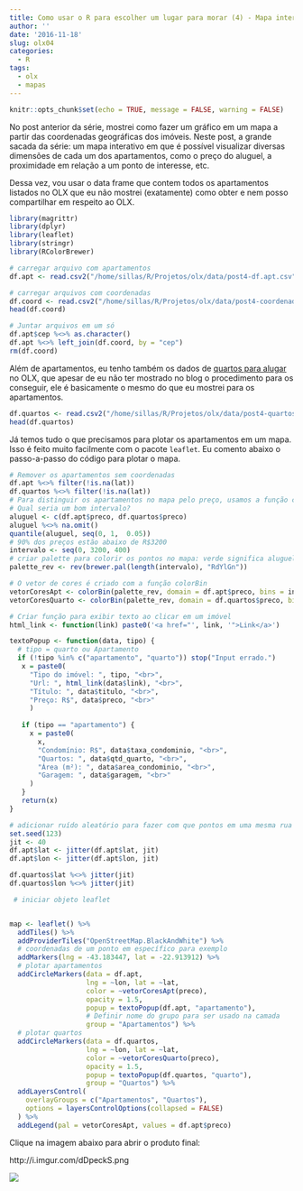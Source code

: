 ```yaml
---
title: Como usar o R para escolher um lugar para morar (4) - Mapa interativo
author: ''
date: '2016-11-18'
slug: olx04
categories:
  - R
tags:
  - olx
  - mapas
---
```



```r
knitr::opts_chunk$set(echo = TRUE, message = FALSE, warning = FALSE)
```

No post anterior da série, mostrei como fazer um gráfico em um mapa a partir das coordenadas geográficas dos imóveis. Neste post, a grande sacada da série: um mapa interativo em que é possível visualizar diversas dimensões de cada um dos apartamentos, como o preço do aluguel, a proximidade em relação a um ponto de interesse, etc.

Dessa vez, vou usar o data frame que contem todos os apartamentos listados no OLX que eu não mostrei (exatamente) como obter e nem posso compartilhar em respeito ao OLX.

```r
library(magrittr)
library(dplyr)
library(leaflet)
library(stringr)
library(RColorBrewer)
```


```r
# carregar arquivo com apartamentos
df.apt <- read.csv2("/home/sillas/R/Projetos/olx/data/post4-df.apt.csv", stringsAsFactors = FALSE)

# carregar arquivos com coordenadas
df.coord <- read.csv2("/home/sillas/R/Projetos/olx/data/post4-coordenadas.csv", stringsAsFactors = FALSE)
head(df.coord)

# Juntar arquivos em um só
df.apt$cep %<>% as.character()
df.apt %<>% left_join(df.coord, by = "cep")
rm(df.coord)
```

Além de apartamentos, eu tenho também os dados de [quartos para alugar](http://rj.olx.com.br/rio-de-janeiro-e-regiao/imoveis/aluguel/aluguel-de-quartos) no OLX, que apesar de eu não ter mostrado no blog o procedimento para os conseguir, ele é basicamente o mesmo do que eu mostrei para os apartamentos.

```r
df.quartos <- read.csv2("/home/sillas/R/Projetos/olx/data/post4-quartos.csv", stringsAsFactors = FALSE)
head(df.quartos)


```

Já temos tudo o que precisamos para plotar os apartamentos em um mapa. Isso é feito muito facilmente com o pacote `leaflet`. Eu comento abaixo o passo-a-passo do código para plotar o mapa.

```r
# Remover os apartamentos sem coordenadas
df.apt %<>% filter(!is.na(lat))
df.quartos %<>% filter(!is.na(lat))
# Para distinguir os apartamentos no mapa pelo preço, usamos a função colorBin para criar intervalos de cores
# Qual seria um bom intervalo?
aluguel <- c(df.apt$preco, df.quartos$preco)
aluguel %<>% na.omit()
quantile(aluguel, seq(0, 1,  0.05))
# 90% dos preços estão abaixo de R$3200
intervalo <- seq(0, 3200, 400)
# criar palette para colorir os pontos no mapa: verde significa aluguel baixo, vermelho aluguel caro
palette_rev <- rev(brewer.pal(length(intervalo), "RdYlGn"))

# O vetor de cores é criado com a função colorBin
vetorCoresApt <- colorBin(palette_rev, domain = df.apt$preco, bins = intervalo, na.color = "black")
vetorCoresQuarto <- colorBin(palette_rev, domain = df.quartos$preco, bins = intervalo, na.color = "black")

# Criar função para exibir texto ao clicar em um imóvel
html_link <- function(link) paste0('<a href="', link, '">Link</a>')

textoPopup <- function(data, tipo) {
  # tipo = quarto ou Apartamento
  if (!tipo %in% c("apartamento", "quarto")) stop("Input errado.")
   x = paste0(
     "Tipo do imóvel: ", tipo, "<br>",
     "Url: ", html_link(data$link), "<br>",
     "Título: ", data$titulo, "<br>",
     "Preço: R$", data$preco, "<br>"
     )
   
   if (tipo == "apartamento") {
     x = paste0(
       x,
       "Condomínio: R$", data$taxa_condominio, "<br>",
       "Quartos: ", data$qtd_quarto, "<br>",
       "Área (m²): ", data$area_condominio, "<br>",
       "Garagem: ", data$garagem, "<br>"
     )
   }
   return(x)
}

# adicionar ruído aleatório para fazer com que pontos em uma mesma rua se dispersem
set.seed(123)
jit <- 40
df.apt$lat <- jitter(df.apt$lat, jit)
df.apt$lon <- jitter(df.apt$lon, jit) 

df.quartos$lat %<>% jitter(jit)
df.quartos$lon %<>% jitter(jit)

```

```r
 # iniciar objeto leaflet


map <- leaflet() %>%
  addTiles() %>%
  addProviderTiles("OpenStreetMap.BlackAndWhite") %>%
  # coordenadas de um ponto em específico para exemplo
  addMarkers(lng = -43.183447, lat = -22.913912) %>% 
  # plotar apartamentos
  addCircleMarkers(data = df.apt,
                   lng = ~lon, lat = ~lat,
                   color = ~vetorCoresApt(preco),
                   opacity = 1.5,
                   popup = textoPopup(df.apt, "apartamento"),
                   # Definir nome do grupo para ser usado na camada
                   group = "Apartamentos") %>%
  # plotar quartos
  addCircleMarkers(data = df.quartos,
                   lng = ~lon, lat = ~lat,
                   color = ~vetorCoresQuarto(preco),
                   opacity = 1.5,
                   popup = textoPopup(df.quartos, "quarto"),
                   group = "Quartos") %>%
  addLayersControl(
    overlayGroups = c("Apartamentos", "Quartos"),
    options = layersControlOptions(collapsed = FALSE)
  ) %>%
  addLegend(pal = vetorCoresApt, values = df.apt$preco)

```

Clique na imagem abaixo para abrir o produto final:

http://i.imgur.com/dDpeckS.png

[<img src="http://i.imgur.com/dDpeckS.png">](https://sillasgonzaga.shinyapps.io/aptsnorio/)




